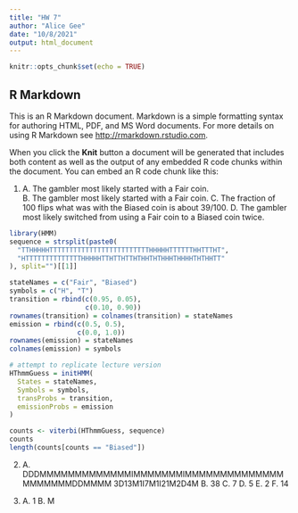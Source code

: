 ```yaml
---
title: "HW 7"
author: "Alice Gee"
date: "10/8/2021"
output: html_document
---
```


```r
knitr::opts_chunk$set(echo = TRUE)
```

## R Markdown

This is an R Markdown document. Markdown is a simple formatting syntax for authoring HTML, PDF, and MS Word documents. For more details on using R Markdown see <http://rmarkdown.rstudio.com>.

When you click the **Knit** button a document will be generated that includes both content as well as the output of any embedded R code chunks within the document. You can embed an R code chunk like this:

1. 
  A. The gambler most likely started with a Fair coin.  
  B. The gambler most likely started with a Fair coin. 
  C. The fraction of 100 flips what was with the Biased coin is about 39/100. 
  D. The gambler most likely switched from using a Fair coin to a Biased coin twice. 
```r
library(HMM)
sequence = strsplit(paste0(
  "TTHHHHHTTTTTTTTTTTTTTTTTTTTTTTTTHHHHHTTTTTTHHTTTHT",
  "HTTTTTTTTTTTTTTHHHHHTTHTTHTTHTHHTHTHHHTHHHHTHTHHTT"
), split="")[[1]]

stateNames = c("Fair", "Biased")
symbols = c("H", "T")
transition = rbind(c(0.95, 0.05),
                   c(0.10, 0.90))
rownames(transition) = colnames(transition) = stateNames
emission = rbind(c(0.5, 0.5),
                 c(0.0, 1.0))
rownames(emission) = stateNames
colnames(emission) = symbols

# attempt to replicate lecture version 
HThmmGuess = initHMM(
  States = stateNames, 
  Symbols = symbols, 
  transProbs = transition, 
  emissionProbs = emission
)

counts <- viterbi(HThmmGuess, sequence)
counts
length(counts[counts == "Biased"]) 
```
 
2.
  A. DDDMMMMMMMMMMMMMIMMMMMMMIMMMMMMMMMMMMMMMMMMMMMDDMMMM
      3D13M1I7M1I21M2D4M
  B. 38
  C. 7
  D. 5
  E. 2
  F. 14
  
3. 
  A. 1
  B. M
  
  